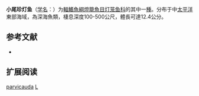 {{Speciesbox
| name = 小尾珍灯鱼
| status = NE
| status_system = IUCN3.1
| image = 
| genus = Lampanyctus
| species = parvicauda
| authority = [[Parr|Parr]], 1931
| synonyms = *''Lampanyctus omostigma parvicauda''<br /><small>Parr, 1931</small>
}}

'''小尾珍灯鱼'''（[[学名|学名]]：{{lang|la|''Lampanyctus parvicauda''}}）为[[輻鰭魚綱|輻鰭魚綱]][[燈籠魚目|燈籠魚目]][[灯笼鱼科|灯笼鱼科]]的其中一[[種|種]]。分布于中[[太平洋|太平洋]]東部海域，為深海魚類，棲息深度100-500公尺，體長可達12.4公分。

== 参考文献 ==
{{refbegin}}
*{{FishBase_species|genus=Lampanyctus|species=parvicauda|year=2012|month=2}}
{{refend}}

== 扩展阅读 ==
{{refbegin}}
{{wikispecies-inline|Lampanyctus parvicauda|小尾珍灯鱼}}
{{refend}}
{{Taxonbar|from=Q1967778}}

[[Category:珍灯鱼属|parvicauda]]
[[Category:1931年描述的魚類|L]]


{{灯笼鱼目小作品}}
